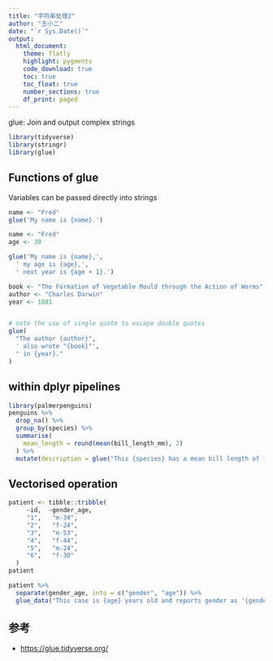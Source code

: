 ```yaml
---
title: "字符串处理2"
author: "王小二"
date: "`r Sys.Date()`"
output: 
  html_document:
    theme: flatly
    highlight: pygments
    code_download: true
    toc: true
    toc_float: true
    number_sections: true
    df_print: paged
---
```




glue: Join and output complex strings



```r
library(tidyverse)
library(stringr)
library(glue)
```


## Functions of glue

Variables can be passed directly into strings
```r
name <- "Fred"
glue('My name is {name}.')
```


```r
name <- "Fred"
age <- 30

glue('My name is {name},',
  ' my age is {age},',
  ' next year is {age + 1}.')
```



```r
book <- "The Formation of Vegetable Mould through the Action of Worms"
author <- "Charles Darwin"
year <- 1881


# note the use of single quote to escape double quotes
glue(
  "The author {author}", 
  ' also wrote "{book}"', 
  " in {year}."
)
```


## within dplyr pipelines

```r
library(palmerpenguins)
penguins %>% 
  drop_na() %>% 
  group_by(species) %>% 
  summarise(
    mean_length = round(mean(bill_length_mm), 2)
  ) %>% 
  mutate(description = glue("This {species} has a mean bill length of {mean_length}"))
```

## Vectorised operation

```r
patient <- tibble::tribble(
     ~id,  ~gender_age,
     "1",   "m-34",
     "2",   "f-24",
     "3",   "m-53",
     "4",   "f-44",
     "5",   "m-24",
     "6",   "f-30"
  )
patient
```


```r
patient %>% 
  separate(gender_age, into = c("gender", "age")) %>% 
  glue_data("This case is {age} years old and reports gender as '{gender}'. ")
```


## 参考

- <https://glue.tidyverse.org/>